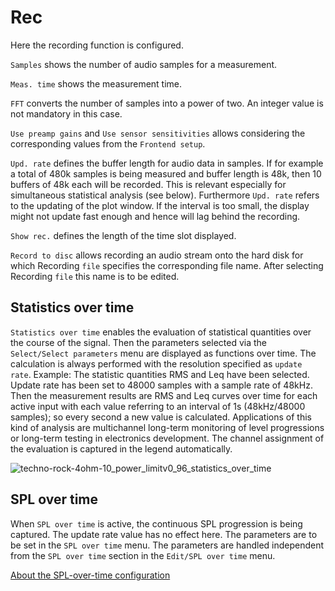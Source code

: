 # Rec

Here the recording function is configured.

``Samples`` shows the number of audio samples for a measurement.

``Meas. time`` shows the measurement time.

``FFT`` converts the number of samples into a power of two. An integer value is not mandatory in this case.

``Use preamp gains`` and ``Use sensor sensitivities`` allows considering the corresponding values from the ``Frontend setup``.

``Upd. rate`` defines the buffer length for audio data in samples. If for example a total of 480k samples is being measured and buffer length is 48k, then 10 buffers of 48k each will be recorded. This is relevant especially for simultaneous statistical analysis (see below). Furthermore ``Upd. rate`` refers to the updating of the plot window. If the interval is too small, the display might not update fast enough and hence will lag behind the recording.

``Show rec.`` defines the length of the time slot displayed.

``Record to disc`` allows recording an audio stream onto the hard disk for which Recording ``file`` specifies the corresponding file name. After selecting Recording ``file`` this name is to be edited.

## Statistics over time

``Statistics over time`` enables the evaluation of statistical quantities over the course of the signal. Then the parameters selected via the ``Select/Select parameters`` menu are displayed as functions over time. The calculation is always performed with the resolution specified as ``update rate``. Example: The statistic quantities RMS and Leq have been selected. Update rate has been set to 48000 samples with a sample rate of 48kHz. Then the measurement results are RMS and Leq curves over time for each active input with each value referring to an interval of 1s (48kHz/48000 samples); so every second a new value is calculated. Applications of this kind of analysis are multichannel long-term monitoring of level progressions or long-term testing in electronics development. The channel assignment of the evaluation is captured in the legend automatically.

![techno-rock-4ohm-10_power_limitv0_96_statistics_over_time](/techno-rock-4ohm-10_power_limitv0_96_statistics_over_time.png)

## SPL over time

When ``SPL over time`` is active, the continuous SPL progression is being captured. The update rate value has no effect here. The parameters are to be set in the ``SPL over time`` menu. The parameters are handled independent from the ``SPL over time`` section in the ``Edit/SPL over time`` menu.

[About the SPL-over-time configuration](/en/help/edit/spl-over-time)
